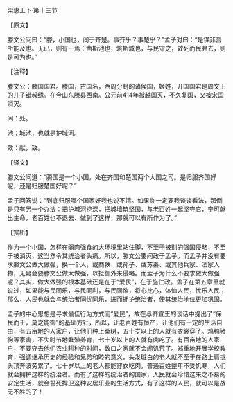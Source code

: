 

梁惠王下·第十三节

【原文】

滕文公问曰：“滕，小国也，间于齐楚。事齐乎？事楚乎？”孟子对曰：“是谋非吾所能及也。无已，则有一焉：凿斯池也，筑斯城也，与民守之，效死而民弗去，则是可为也。”

【注释】

滕文公：滕国国君。滕国，古国名，西周分封的诸侯国，姬姓，开国国君是周文王的儿子错叔绣。在今山东滕县西南。公元前414年被越国灭，不久复国，又被宋国消灭。

间：处。

池：城池，也就是护城河。

效：献，致。

【译文】

滕文公问道：“腾国是一个小国，处在齐国和楚国两个大国之司。是归服齐国好呢，还是归服楚国好呢？”

孟子回答说：“到底归服哪个国家好我也说不清。如果你一定要我谈谈看法，那倒是只有另一个办法：把护城河挖深，把城墙筑坚固，与老百姓一起坚守它，宁可献出生命，老百姓也不退去．做到了这样，那就可以有所作为了。”

【赏析】

作为一个小国，怎样在弱肉强食的大环境里站住脚，不至于被别的强国侵略，不至于被消灭，这当然令其统治者头痛。所以，滕文公要问政于孟子。而孟子并没有要求滕文公做大做强，换一个人，或商鞅、或孙子、或苏秦、或其他兵家、法家人物，无疑会要滕文公做大做强，以抵御外来侵略。而孟子为什么不要求做大做强呢？其实，做大做强的根本基础还是在于“爱民”，在于施仁政。孟子在第五章里就说过，如果能与民同乐，与民同利，与民同欲，将心比心，体恤人民，忧乐人民；那么，人民也就会与统治者同忧同乐，进而拥护统治者，使其统治地位更加巩固。

孟子的中心思想是寻求最佳行为方式而“爱民”，故在与齐宣王的谈话中提出了“保民而王，莫之能御”的基础方针，所以，让老百姓有恒产，让他们有一定的生活自由，有五亩地的人家户，让他们种上桑树，五十岁以上的人就有衣裳穿了。鸡鸭猪狗等家禽，不失时节地繁殖养育，七十岁以上的人就有肉吃了。有百亩地的人家户，不要夺去他们农业耕种的时间，数口之家就不会闹饥荒了。郑重地开展学校教育，强调继承历史的经验和兄弟和睦的意义，头发斑白的老人就不至于在路上肩挑头顶奔波劳累了。七十岁以上的老人都能穿衣吃肉，普通百姓整年不受饥寒，人们就会拥护这样的统治者。而有了这样的统治者的国家，人民就会珍惜这来之不易的安定生活，就会誓死捍卫这种安居乐业的生活方式，有了这样的人民，就可以是战无不胜的了！

